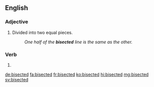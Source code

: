 ==English==

===Adjective===
{{en-adj|-}}

# Divided into two equal pieces.
#: ''One half of the '''bisected''' line is the same as the other.''

===Verb===
{{head|en|verb form}}

# {{en-past of|bisect}}

[[de:bisected]]
[[fa:bisected]]
[[fr:bisected]]
[[ko:bisected]]
[[hi:bisected]]
[[mg:bisected]]
[[sv:bisected]]